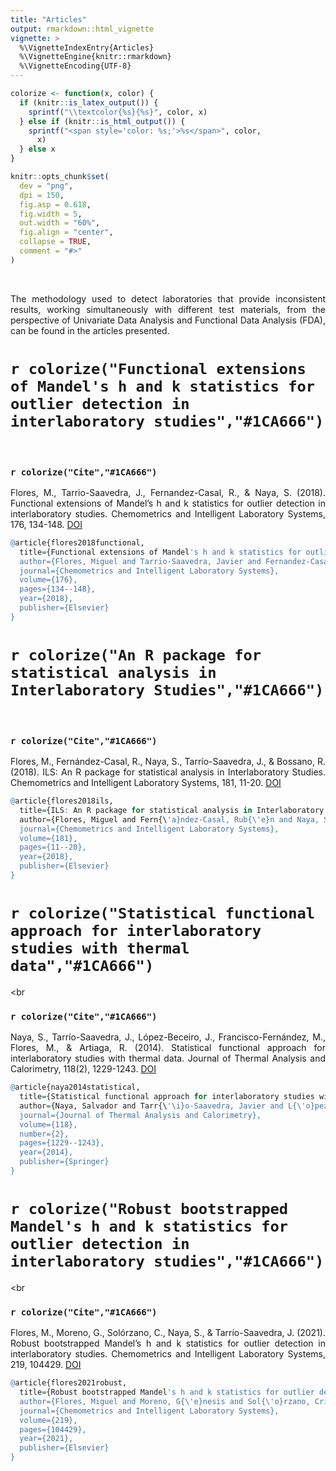 ```yaml
---
title: "Articles"
output: rmarkdown::html_vignette
vignette: >
  %\VignetteIndexEntry{Articles}
  %\VignetteEngine{knitr::rmarkdown}
  %\VignetteEncoding{UTF-8}
---
```


```r
colorize <- function(x, color) {
  if (knitr::is_latex_output()) {
    sprintf("\\textcolor{%s}{%s}", color, x)
  } else if (knitr::is_html_output()) {
    sprintf("<span style='color: %s;'>%s</span>", color,
      x)
  } else x
}
```
```r
knitr::opts_chunk$set(
  dev = "png",
  dpi = 150,
  fig.asp = 0.618,
  fig.width = 5,
  out.width = "60%",
  fig.align = "center",
  collapse = TRUE,
  comment = "#>"
)
```
<br>

<p style="text-align:justify;">The methodology used to detect laboratories that provide inconsistent results, working simultaneously with different test materials, from the perspective of Univariate Data Analysis and Functional Data Analysis (FDA), can be found in the articles presented.</p>


# `r colorize("Functional extensions of Mandel's h and k statistics for outlier detection in interlaboratory studies","#1CA666")`

<object data="Articles/ArticuloMiguelFlores.pdf" width=775, height=550></object>

<br>

### `r colorize("Cite","#1CA666")`

<p style="text-align:justify;"> Flores, M., Tarrio-Saavedra, J., Fernandez-Casal, R., & Naya, S. (2018). Functional extensions of Mandel's h and k statistics for outlier detection in interlaboratory studies. Chemometrics and Intelligent Laboratory Systems, 176, 134-148. [DOI](https://doi.org/10.1016/j.chemolab.2018.03.016)</p>

```r
@article{flores2018functional,
  title={Functional extensions of Mandel's h and k statistics for outlier detection in interlaboratory studies},
  author={Flores, Miguel and Tarrio-Saavedra, Javier and Fernandez-Casal, Ruben and Naya, Salvador},
  journal={Chemometrics and Intelligent Laboratory Systems},
  volume={176},
  pages={134--148},
  year={2018},
  publisher={Elsevier}
}
```

# `r colorize("An R package for statistical analysis in Interlaboratory Studies","#1CA666")`

<object data="Articles/ILSarticle.pdf" width=775, height=550></object>

<br>

### `r colorize("Cite","#1CA666")`

<p style="text-align:justify;"> Flores, M., Fernández-Casal, R., Naya, S., Tarrío-Saavedra, J., & Bossano, R. (2018). ILS: An R package for statistical analysis in Interlaboratory Studies. Chemometrics and Intelligent Laboratory Systems, 181, 11-20. [DOI](https://doi.org/10.1016/j.chemolab.2018.07.013)</p>

```r
@article{flores2018ils,
  title={ILS: An R package for statistical analysis in Interlaboratory Studies},
  author={Flores, Miguel and Fern{\'a}ndez-Casal, Rub{\'e}n and Naya, Salvador and Tarr{\'\i}o-Saavedra, Javier and Bossano, Roberto},
  journal={Chemometrics and Intelligent Laboratory Systems},
  volume={181},
  pages={11--20},
  year={2018},
  publisher={Elsevier}
}
```

# `r colorize("Statistical functional approach for interlaboratory studies with thermal data","#1CA666")`

<object data="Articles/(2014) JCR Statistical functional approach for interlaboratory studies with thermal data.pdf" width=775, height=550></object>

<br

### `r colorize("Cite","#1CA666")`

<p style="text-align:justify;"> Naya, S., Tarrío-Saavedra, J., López-Beceiro, J., Francisco-Fernández, M., Flores, M., & Artiaga, R. (2014). Statistical functional approach for interlaboratory studies with thermal data. Journal of Thermal Analysis and Calorimetry, 118(2), 1229-1243. [DOI](https://doi.org/10.1007/s10973-014-4039-1)</p>

```r
@article{naya2014statistical,
  title={Statistical functional approach for interlaboratory studies with thermal data},
  author={Naya, Salvador and Tarr{\'\i}o-Saavedra, Javier and L{\'o}pez-Beceiro, Jorge and Francisco-Fern{\'a}ndez, Mario and Flores, Miguel and Artiaga, Ram{\'o}n},
  journal={Journal of Thermal Analysis and Calorimetry},
  volume={118},
  number={2},
  pages={1229--1243},
  year={2014},
  publisher={Springer}
}
```

# `r colorize("Robust bootstrapped Mandel's h and k statistics for outlier detection in interlaboratory studies","#1CA666")`

<object data="Articles/(2021) Robust bootstraped Mandel h and k statistics.pdf" width=775, height=550></object>

<br

### `r colorize("Cite","#1CA666")`

<p style="text-align:justify;"> Flores, M., Moreno, G., Solórzano, C., Naya, S., & Tarrío-Saavedra, J. (2021). Robust bootstrapped Mandel's h and k statistics for outlier detection in interlaboratory studies. Chemometrics and Intelligent Laboratory Systems, 219, 104429. [DOI](https://doi.org/10.1016/j.chemolab.2021.104429)</p>

```r
@article{flores2021robust,
  title={Robust bootstrapped Mandel's h and k statistics for outlier detection in interlaboratory studies},
  author={Flores, Miguel and Moreno, G{\'e}nesis and Sol{\'o}rzano, Cristian and Naya, Salvador and Tarr{\'\i}o-Saavedra, Javier},
  journal={Chemometrics and Intelligent Laboratory Systems},
  volume={219},
  pages={104429},
  year={2021},
  publisher={Elsevier}
}
```


